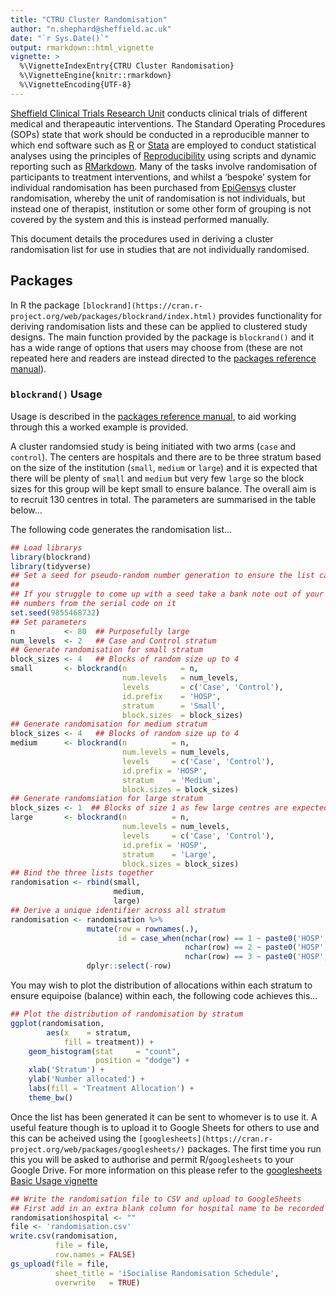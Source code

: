 ```yaml
---
title: "CTRU Cluster Randomisation"
author: "n.shephard@sheffield.ac.uk"
date: "`r Sys.Date()`"
output: rmarkdown::html_vignette
vignette: >
  %\VignetteIndexEntry{CTRU Cluster Randomisation}
  %\VignetteEngine{knitr::rmarkdown}
  %\VignetteEncoding{UTF-8}
---
```


[Sheffield Clinical Trials Research Unit](https://www.sheffield.ac.uk/scharr/sections/dts/ctru) conducts clinical trials of different medical and therapeautic interventions.  The Standard Operating Procedures (SOPs) state that work should be conducted in a reproducible manner to which end software such as [R](https://www.r-project.org) or [Stata](https://www.stata.com/) are employed to conduct statistical analyses using the principles of [Reproducibility](https://en.wikipedia.org/wiki/Reproducibility) using scripts and dynamic reporting such as [RMarkdown](http://rmarkdown.rstudio.com/).  Many of the tasks involve randomisation of participants to treatment interventions, and whilst a 'bespoke' system for individual randomisation has been purchased from  [EpiGensys](https://www.epigenesys.org.uk/) cluster randomisation, whereby the unit of randomisation is not individuals, but instead one of therapist, institution or some other form of grouping is not covered by the system and this is instead performed manually.

This document details the procedures used in deriving a cluster randomisation list for use in studies that are not individually randomised.

## Packages

In R the package `[blockrand](https://cran.r-project.org/web/packages/blockrand/index.html)` provides functionality for deriving randomisation lists and these can be applied to clustered study designs.  The main function provided by the package is `blockrand()` and it has a wide range of options that users may choose from (these are not repeated here and readers are instead directed to the [packages reference manual](s://cran.r-project.org/web/packages/blockrand/blockrand.pdf)).

### `blockrand()` Usage

Usage is described in the [packages reference manual](s://cran.r-project.org/web/packages/blockrand/blockrand.pdf), to aid working through this a worked example is provided.

A cluster randomsied study is being initiated with two arms (`case` and `control`).  The centers are hospitals and there are to be three stratum based on the size of the institution (`small`, `medium` or `large`) and it is expected that there will be plenty of `small` and `medium` but very few `large` so the block sizes for this group will be kept small to ensure balance.  The overall aim is to recruit 130 centres in total.  The parameters are summarised in the table below...


The following code generates the randomisation list...

```r
## Load librarys
library(blockrand)
library(tidyverse)
## Set a seed for pseudo-random number generation to ensure the list can be regenerated
##
## If you struggle to come up with a seed take a bank note out of your pocket and use the
## numbers from the serial code on it
set.seed(9855468732)
## Set parameters
n           <- 80  ## Purposefully large
num_levels  <- 2   ## Case and Control stratum
## Generate randomisation for small stratum
block_sizes <- 4   ## Blocks of random size up to 4
small       <- blockrand(n            = n,
                         num.levels   = num_levels,
                         levels       = c('Case', 'Control'),
                         id.prefix    = 'HOSP',
                         stratum      = 'Small',
                         block.sizes  = block_sizes)
## Generate randomisation for medium stratum
block_sizes <- 4   ## Blocks of random size up to 4
medium      <- blockrand(n          = n,
                         num.levels = num_levels,
                         levels     = c('Case', 'Control'),
                         id.prefix = 'HOSP',
                         stratum    = 'Medium',
                         block.sizes = block_sizes)
## Generate randomsiation for large stratum
block_sizes <- 1  ## Blocks of size 1 as few large centres are expected and could cause imbalance
large       <- blockrand(n          = n,
                         num.levels = num_levels,
                         levels     = c('Case', 'Control'),
                         id.prefix = 'HOSP',
                         stratum    = 'Large',
                         block.sizes = block_sizes)
## Bind the three lists together
randomisation <- rbind(small,
                       medium,
                       large)
## Derive a unique identifier across all stratum
randomisation <- randomisation %>%
                 mutate(row = rownames(.),
                        id = case_when(nchar(row) == 1 ~ paste0('HOSP', '00', row),
                                       nchar(row) == 2 ~ paste0('HOSP', '0', row),
                                       nchar(row) == 3 ~ paste0('HOSP', row))) %>%
                 dplyr::select(-row)

```
You may wish to plot the distribution of allocations within each stratum to ensure equipoise (balance) within each, the following code achieves this...


```r
## Plot the distribution of randomisation by stratum
ggplot(randomisation,
        aes(x    = stratum,
            fill = treatment)) +
    geom_histogram(stat     = "count",
                   position = "dodge") +
    xlab('Stratum') +
    ylab('Number allocated') +
    labs(fill = 'Treatment Allocation') +
    theme_bw()

```

Once the list has been generated it can be sent to whomever is to use it.  A useful feature though is to upload it to Google Sheets for others to use and this can be acheived using the `[googlesheets](https://cran.r-project.org/web/packages/googlesheets/)` packages.  The first time you run this you will be asked to authorise and permit R/`googlesheets` to your Google Drive.  For more information on this please refer to the [googlesheets Basic Usage vignette](https://rawgit.com/jennybc/googlesheets/master/vignettes/basic-usage.html)

```r
## Write the randomisation file to CSV and upload to GoogleSheets
## First add in an extra blank column for hospital name to be recorded in
randomisation$hospital <- ""
file <- 'randomisation.csv'
write.csv(randomisation,
          file = file,
          row.names = FALSE)
gs_upload(file = file,
          sheet_title = 'iSocialise Randomisation Schedule',
          overwrite   = TRUE)


```
